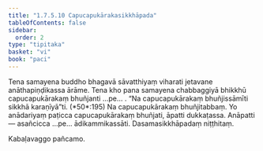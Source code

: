 ```yaml
---
title: "1.7.5.10 Capucapukārakasikkhāpada"
tableOfContents: false
sidebar:
  order: 2
type: "tipitaka"
basket: "vi"
book: "paci"
---
```



<DynamicBreadcrumb />

<Division number="626" book="paci" bookNo="2" page="258">

<Paragraph number="1934" book="paci">
Tena samayena buddho bhagavā sāvatthiyaṃ viharati jetavane anāthapiṇḍikassa ārāme. Tena kho pana samayena chabbaggiyā bhikkhū capucapukārakaṃ bhuñjanti …pe… .
</Paragraph>

<Paragraph number="1935" book="paci">
<Emphasis>“Na capucapukārakaṃ bhuñjissāmīti sikkhā karaṇīyā”</Emphasis>ti. (*50*:<Emphasis>195</Emphasis>)
</Paragraph>

<Paragraph number="1936" book="paci">
Na capucapukārakaṃ bhuñjitabbaṃ. Yo anādariyaṃ paṭicca capucapukārakaṃ bhuñjati, āpatti dukkaṭassa.
</Paragraph>

<Paragraph number="1937" book="paci">
Anāpatti— asañcicca …pe… ādikammikassāti.

</Paragraph>
</Division>

<Paragraph number="1938" type="center" book="paci">
Dasamasikkhāpadaṃ niṭṭhitaṃ.

  
Kabaḷavaggo pañcamo.
</Paragraph>